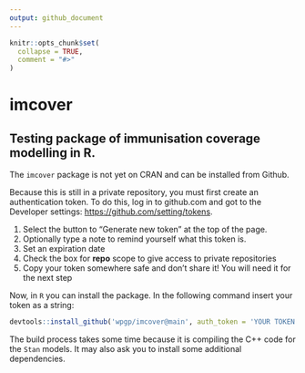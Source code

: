 ```yaml
---
output: github_document
---
```


<!-- README.md is generated from README.Rmd. Please edit that file -->

```r
knitr::opts_chunk$set(
  collapse = TRUE,
  comment = "#>"
)
```

# imcover

<!-- badges: start -->
<!-- badges: end -->

## Testing package of immunisation coverage modelling in R.

The `imcover` package is not yet on CRAN and can be installed from Github. 

Because this is still in a private repository, you must first create an
authentication token. To do this, log in to github.com and got to the Developer
settings:
[https://github.com/setting/tokens](https://github.com/setting/tokens).

1. Select the button to "Generate new token" at the top of the page.
2. Optionally type a note to remind yourself what this token is.
3. Set an expiration date
4. Check the box for **repo** scope to give access to private repositories
5. Copy your token somewhere safe and don't share it! You will need it for the
next step

Now, in `R` you can install the package. In the following command insert your
token as a string:
```r
devtools::install_github('wpgp/imcover@main', auth_token = 'YOUR TOKEN')
```

The build process takes some time because it is compiling the C++ code for the
`Stan` models. It may also ask you to install some additional dependencies.

